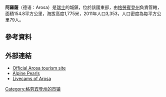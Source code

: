 {{Infobox Swiss town
 | subject_name		= 阿羅薩
 | image_photo          = Arosa jun2 09 094.jpg
 | image_caption        =
 | municipality_name	= Arosa
 | municipality_type	= municipality
 | imagepath_coa	= CH Arosa COA.svg|pixel_coa=
 | map			= Karte Gemeinde Arosa.png
 | languages		=
 | canton		= 格勞賓登州
 | iso-code-region 	= CH-GR
 | district		= [[Plessur_(district)|Plessur]]
 | lat_d=46|lat_m=47|lat_NS=N|long_d=9|long_m=41|long_EW=E
 | postal_code		= 7050
 | municipality_code	= 3921
 | area			= 42.54
 | elevation		= 1775|elevation_description=
 | population		= {{Swiss populations NC|CH-GR|3921}} | populationof = {{Swiss populations YM|CH-GR}} |  popofyear = {{Swiss populations Y|CH-GR}}
 | website		= www.arosa.ch
 | mayor		= |mayor_asof=|mayor_party=
 | mayor_title	= |list_of_mayors	=
 | places		= Innerarosa, Maran, Prätschli, Tschuggen
 | demonym		=
 | neighboring_municipalities= [[Alvaneu|Alvaneu]], [[Davos|Davos]], [[Langwies|Langwies]], [[Lantsch/Lenz|Lantsch/Lenz]], [[Molinis|Molinis]], [[Peist|Peist]], [[Schmitten,_Switzerland|Schmitten]], [[Tschiertschen|Tschiertschen]], [[Vaz/Obervaz|Vaz/Obervaz]], [[Wiesen,_Switzerland|Wiesen]]
 | twintowns		= [[福光町|福光町]] (日本)
|}}

'''阿羅薩'''（德语：Arosa）是[[瑞士|瑞士]]的城鎮，位於該國東部，由[[格勞賓登州|格勞賓登州]]負責管轄，面積154.8平方公里，海拔高度1,775米，2011年人口3,353，人口密度為每平方公里79人。

== 參考資料==
{{Reflist|colwidth=30em}}



==外部連結==
*[http://www.arosa.ch/sites/home/index.html?lang2=en Official Arosa tourism site]
*[http://www.alpine-pearls.com Alpine Pearls]
*[https://web.archive.org/web/20101012060710/http://www.jobertabma.nl/arosa/livecams Livecams of Arosa]

{{Authority control}}
{{Switzerland-geo-stub}}
[[Category:格劳宾登州的市镇|Category:格劳宾登州的市镇]]